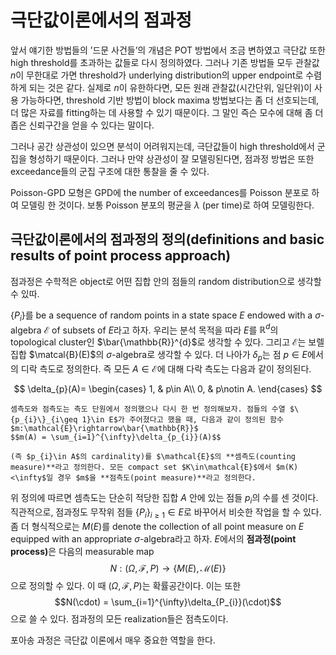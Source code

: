 # 극단값이론에서의 점과정 {#ppextremes}

앞서 얘기한 방법들의 '드문 사건들'의 개념은 POT 방법에서 조금 변하였고 극단값 또한 high threshold를 초과하는 값들로 다시 정의하였다. 그러나 기존 방법들 모두 관찰값 $n$이 무한대로 가면 threshold가 underlying distribution의 upper endpoint로 수렴하게 되는 것은 같다. 실제로 $n$이 유한하다면, 모든 원래 관찰값(시간단위, 일단위)이 사용 가능하다면, threshold 기반 방법이 block maxima 방법보다는 좀 더 선호되는데, 더 많은 자료를 fitting하는 데 사용할 수 있기 때문이다. 그 말인 즉슨 모수에 대해 좀 더 좁은 신뢰구간을 얻을 수 있다는 말이다.

그러나 공간 상관성이 있으면 분석이 어려워지는데, 극단값들이 high threshold에서 군집을 형성하기 때문이다. 그러나 만약 상관성이 잘 모델링된다면, 점과정 방법은 또한 exceedance들의 군집 구조에 대한 통찰을 줄 수 있다.

Poisson-GPD 모형은 GPD에 the number of exceedances를 Poisson 분포로 하여 모델링 한 것이다. 보통 Poisson 분포의 평균을 $\lambda$ (per time)로 하여 모델링한다.

## 극단값이론에서의 점과정의 정의(definitions and basic results of point process approach)

점과정은 수학적은 object로 어떤 집합 안의 점들의 random distribution으로 생각할 수 있따.

$\{P_{i}\}$를 be a sequence of random points in a state space $E$ endowed with a $\sigma$-algebra $\mathcal{E}$ of subsets of $E$라고 하자. 우리는 분석 목적을 따라 $E$를 $\mathbb{R}^{d}$의 topological cluster인 $\bar{\mathbb{R}}^{d}$로 생각할 수 있다. 그리고 $\mathcal{E}$는 보렐 집합 $\matcal{B}(E)$의 $\sigma$-algebra로 생각할 수 있다. 더 나아가 $\delta_{p}$는 점 $p\in E$에서의 디락 측도로 정의한다. 즉 모든 $A\in\mathcal{E}$에 대해 다락 측도는 다음과 같이 정의된다.

$$
\delta_{p}(A)=
\begin{cases}
1, & p\in A\\
0, & p\notin A.
\end{cases}
$$

```definition
셈측도와 점측도는 측도 단원에서 정의했으나 다시 한 번 정의해보자. 점들의 수열 $\{p_{i}\}_{i\geq 1}\in E$가 주어졌다고 했을 때, 다음과 같이 정의된 함수 $m:\mathcal{E}\rightarrow\bar{\mathbb{R}}$
$$m(A) = \sum_{i=1}^{\infty}\delta_{p_{i}}(A)$$
  
(즉 $p_{i}\in A$의 cardinality)를 $\mathcal{E}$의 **셈측도(counting measure)**라고 정의한다. 모든 compact set $K\in\mathcal{E}$에서 $m(K)<\infty$일 경우 $m$을 **점측도(point measure)**라고 정의한다.

```

위 정의에 따르면 셈측도는 단순히 적당한 집합 $A$ 안에 있는 점들 $p_{i}$의 수를 센 것이다. 직관적으로, 점과정도 무작위 점들 $\{P_{i}\}_{i\geq 1}\in E$로 바꾸어서 비슷한 작업을 할 수 있다. 좀 더 형식적으로는 $M(E)$를 denote the collection of all point measure on $E$ equipped with an appropriate $\sigma$-algebra라고 하자. $E$에서의 **점과정(point process)**은 다음의 measurable map
$$N:(\Omega, \mathcal{F}, P)\rightarrow \{ M(E), \mathcal{M}(E)\}$$
으로 정의할 수 있다. 이 때 $(\Omega, \mathcal{F}, P)$는 확률공간이다. 이는 또한
$$N(\cdot) = \sum_{i=1}^{\infty}\delta_{P_{i}}(\cdot)$$
으로 쓸 수 있다. 점과정의 모든 realization들은 점측도이다.

포아송 과정은 극단값 이론에서 매우 중요한 역할을 한다.


